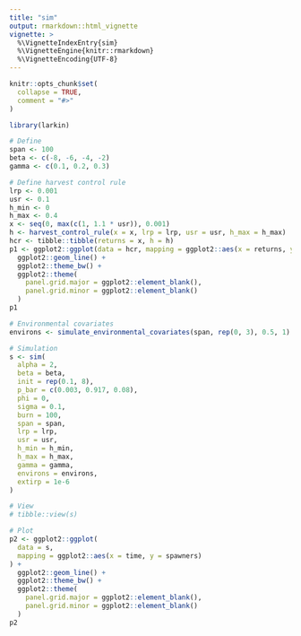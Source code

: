 ```yaml
---
title: "sim"
output: rmarkdown::html_vignette
vignette: >
  %\VignetteIndexEntry{sim}
  %\VignetteEngine{knitr::rmarkdown}
  %\VignetteEncoding{UTF-8}
---
```


```r
knitr::opts_chunk$set(
  collapse = TRUE,
  comment = "#>"
)
```

```r
library(larkin)
```

```r
# Define
span <- 100
beta <- c(-8, -6, -4, -2)
gamma <- c(0.1, 0.2, 0.3)

# Define harvest control rule
lrp <- 0.001
usr <- 0.1
h_min <- 0
h_max <- 0.4
x <- seq(0, max(c(1, 1.1 * usr)), 0.001)
h <- harvest_control_rule(x = x, lrp = lrp, usr = usr, h_max = h_max)
hcr <- tibble::tibble(returns = x, h = h)
p1 <- ggplot2::ggplot(data = hcr, mapping = ggplot2::aes(x = returns, y = h)) +
  ggplot2::geom_line() +
  ggplot2::theme_bw() +
  ggplot2::theme(
    panel.grid.major = ggplot2::element_blank(), 
    panel.grid.minor = ggplot2::element_blank()
  )
p1

# Environmental covariates
environs <- simulate_environmental_covariates(span, rep(0, 3), 0.5, 1)

# Simulation
s <- sim(
  alpha = 2,
  beta = beta,
  init = rep(0.1, 8),
  p_bar = c(0.003, 0.917, 0.08),
  phi = 0,
  sigma = 0.1,
  burn = 100,
  span = span,
  lrp = lrp,
  usr = usr,
  h_min = h_min,
  h_max = h_max,
  gamma = gamma,
  environs = environs,
  extirp = 1e-6
)

# View
# tibble::view(s)

# Plot
p2 <- ggplot2::ggplot(
  data = s, 
  mapping = ggplot2::aes(x = time, y = spawners)
) +
  ggplot2::geom_line() +
  ggplot2::theme_bw() +
  ggplot2::theme(
    panel.grid.major = ggplot2::element_blank(), 
    panel.grid.minor = ggplot2::element_blank()
  )
p2

```
